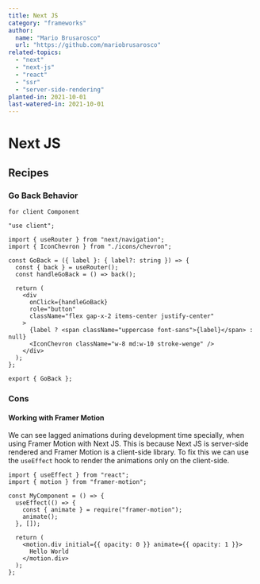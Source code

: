 ```yaml
---
title: Next JS
category: "frameworks"
author:
  name: "Mario Brusarosco"
  url: "https://github.com/mariobrusarosco"
related-topics:
  - "next"
  - "next-js"
  - "react"
  - "ssr"
  - "server-side-rendering"
planted-in: 2021-10-01
last-watered-in: 2021-10-01
---
```


# Next JS

## Recipes

### Go Back Behavior

`for client Component`

```tsx
"use client";

import { useRouter } from "next/navigation";
import { IconChevron } from "./icons/chevron";

const GoBack = ({ label }: { label?: string }) => {
  const { back } = useRouter();
  const handleGoBack = () => back();

  return (
    <div
      onClick={handleGoBack}
      role="button"
      className="flex gap-x-2 items-center justify-center"
    >
      {label ? <span className="uppercase font-sans">{label}</span> : null}
      <IconChevron className="w-8 md:w-10 stroke-wenge" />
    </div>
  );
};

export { GoBack };
```

### Cons

#### Working with Framer Motion

We can see lagged animations during development time specially, when using Framer Motion with Next JS. This is because Next JS is server-side rendered and Framer Motion is a client-side library. To fix this
we can use the `useEffect` hook to render the animations only on the client-side.

```tsx
import { useEffect } from "react";
import { motion } from "framer-motion";

const MyComponent = () => {
  useEffect(() => {
    const { animate } = require("framer-motion");
    animate();
  }, []);

  return (
    <motion.div initial={{ opacity: 0 }} animate={{ opacity: 1 }}>
      Hello World
    </motion.div>
  );
};
```
